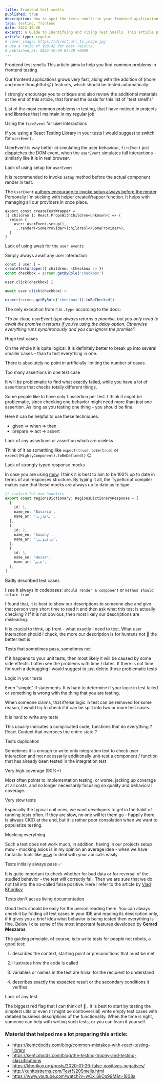 ```yaml
---
title: Frontend test smells
published: true
description: How to spot the tests smells in your frontend application
tags: testing, frontend
date: 2022-10-30
excerpt: A Guide to Identifying and Fixing Test Smells. This article provides a comprehensive overview of common test smells, including the misuse of user events and the pitfalls of redundant assertions.
article_type: regular
# cover_image: https://direct_url_to_image.jpg
# Use a ratio of 100:42 for best results.
# published_at: 2022-10-30 07:39 +0000
---
```



<ArticleWrapper>
<ArticleHeader>
<Heading tag='h1' id='frontend-test-smells'>Frontend test smells</Heading>
</ArticleHeader>

<ArticleContent>
This article aims to help you find common problems in frontend testing.

Our frontend applications grows very fast, along with the addition of (more and more thoughtful 😉) features, which should be tested automatically.

I strongly encourage you to critique and also review the additional materials at the end of this article, that formed the basis for this list of "test smell's"

List of the most common problems in testing, that I have noticed in projects and libraries that I maintain in my regular job:

<Heading tag='h2' id='using-the-fireEvent-for-user-interactions'>Using the `fireEvent` for user interactions</Heading>

If you using a React Testing Library in your tests I would suggest to switch for `userEvent`.

UserEvent is way better at simulating the user behaviour, `fireEvent` just dispatches the DOM event, when the `userEvent` simulates full interactions - similarly like it is in real browser.

<Heading tag='h2' id='lack-of-using-setup-for-userEvenet'>Lack of using setup for `userEvent`</Heading>

It is recommended to invoke `setup` method before the actual component render in test.

The `UserEvent` [authors encourage to invoke setup always before the render](https://testing-library.com/docs/user-event/intro#writing-tests-with-userevent). Personally I'm sticking with helper createWrapper function. It helps with managing all our providers in once place.

```tsx
export const createTestWrapper =
({ children }: React.PropsWithChildren<unknown>) => {
  return {
    user: userEvent.setup(),
    ...render(<SomeProvider>{children}</SomeProvider>),
  }
}
```

<Heading tag='h2' id='lack-of-using-await-for-user-events'>Lack of using await for the `user events`</Heading>

Simply always await any user interaction

```typescript
const { user } =
createTestWrapper({ children: <Checkbox /> })
const checkbox = screen.getByRole('checkbox')

user.click(checkbox) 🛑

await user.click(checkbox) ✅

expect(screen.getByRole('checkbox')).toBeChecked()
```

The only exception from it is `.type` according to the docs:

_"To be clear, userEvent.type always returns a promise, but you only need to await the promise it returns if you're using the delay option. Otherwise everything runs synchronously and you can ignore the promise"._


<Heading tag='h2' id='huge-test-cases'>Huge test cases</Heading>

On the whole it is quite logical, it is definitely better to break up into several smaller cases - than to test everything in one.

There is absolutely no point in artificially limiting the number of cases.


<Heading tag='h2' id='too-many-assertions'>Too many assertions in one test case</Heading>

It will be problematic to find what exactly failed, while you have a lot of assertions that checks totally different things.

Some people like to have only 1 assertion per test. I think it might be problematic, since checking one behavior might need more than just one assertion. As long as you testing one thing - you should be fine.

Here it can be helpful to use these techniques:

- given => when => then
- prepare => act => assert


<Heading tag='h2' id='lack-of-useful-assertions'>Lack of any assertions or assertion which are useless</Heading>

Think of it as something like `expect(true).toBe(true)` or `expect(MightyComponent).toBeDefined()` 😉


<Heading tag='h2' id='lack-of-strongly-typed-response-mocks'>Lack of strongly typed response mocks</Heading>

In case you are using [msw](https://mswjs.io/).
I think it is best to aim to be 100% up to date in terms of api responses structure.
By typing it all, the TypeScript compiler makes sure that these mocks are always up to date as to type.

```typescript
// fixture for msw handlers
export const regionsDictionary: RegionsDictionaryResponse = [
  {
    id: 1,
    name_en: 'Bavaria',
    name_ar: 'بافاريا',
  },
  {
    id: 2,
    name_en: 'Saxony',
    name_ar: 'ساكسونيا',
  },
  {
    id: 3,
    name_en: 'Hesse',
    name_ar: 'هيس',
  },
]
```


<Heading tag='h2' id='badly-described-test-cases'>Badly described test cases</Heading>

I see it always in codebases: `should render a component` or `method should return true`

I found that, it is best to show our descriptions to someone else and give that person very short time to read it and then ask what this test is actually checking ?
If it is not obvious, then most likely our descriptions are misleading.

It is crucial to think, up front - what exactly I need to test. What user interaction should I check, the more our description is for humans not 🤖 the better test is.


<Heading tag='h2' id='tests-that-sometimes-pass-sometimes-not'>Tests that sometimes pass, sometimes not</Heading>

If it happens to your unit tests, then most likely it will be caused by some side effects. I often see the problems with time / dates.
If there is not time for such a debugging I would suggest to just delete those problematic tests


<Heading tag='h2' id='logic-in-tests'>Logic in your tests</Heading>

Even "simple" if statements. It is hard to determine if your logic in test failed or something is wrong with the thing that you are testing.

When someone claims, that if/else logic in test can be removed for some reason, I would try to check if it can be split into two or more test cases.


<Heading tag='h2' id='hard-to-write-tests'>It is hard to write any tests</Heading>

This usually indicates a complicated code, functions that do everything ? React Context that oversees the entire state ?


<Heading tag='h2' id='tests-duplication'>Tests duplication</Heading>

Sometimes it is enough to write only integration test to check user interaction and not necessarily additionally unit-test a component / function that has already been tested in the integration test


<Heading tag='h2' id='very-high-coverage'>Very high coverage (90%+)</Heading>

Most often points to implementation testing, or worse, jacking up coverage at all costs, and no longer necessarily focusing on quality and behavioral coverage.


<Heading tag='h2' id='very-slow-tests'>Very slow tests</Heading>

Especially the typical unit ones, we want developers to get in the habit of running tests often.
If they are slow, no one will let them go - happily there is always CICD at the end, but it is rather poor consolation when we want to popularize testing.


<Heading tag='h2' id='mocking-everything'>Mocking everything</Heading>

Such a test does not work much, in addition, having in our projects setup msw - mocking axios is in my opinion an average idea - when we have fantastic tools like [msw](https://mswjs.io/) to deal with your api calls easily


<Heading tag='h2' id='tests-initially-always-pass'>Tests initially always pass ✅</Heading>

It is quite important to check whether for bad data or for reversal of the studied behavior - the test will correctly fail.
Then we are sure that we do not fall into the so-called false positive.
Here I refer to the article by [Vlad Khorikov](https://khorikov.org/posts/2020-01-29-false-positives-negatives/)


<Heading tag='h2' id='tests-as-living-documentation'>Tests don't act as living documentation</Heading>

Good tests should be easy for the person reading them.
You can always check it by folding all test cases in your IDE and reading its description only, if it gives you a brief idea what behavior is being tested then everything is fine.
Below I cite some of the most important features developed by **Gerard Meszaros**

The guiding principle, of course, is to write tests for people not robots, a good test:


1. describes the context, starting point or preconditions that must be met

2. illustrates how the code is called

3. variables or names in the test are trivial for the recipient to understand

4. describes exactly the expected result or the secondary conditions it verifies



<Heading tag='h2' id='lack-of-any-test'>Lack of any test</Heading>

The biggest red flag that I can think of 🛑 . It is best to start by testing the simplest utils or even (it might be controversial) write empty test cases with detailed business descriptions of the functionality.
When the time is right, someone can help with writing such tests, or you can learn it yourself.

### Material that helped me a lot preparing this article:

- https://kentcdodds.com/blog/common-mistakes-with-react-testing-library
- https://kentcdodds.com/blog/the-testing-trophy-and-testing-classifications
- https://khorikov.org/posts/2020-01-29-false-positives-negatives/
- http://xunitpatterns.com/Test%20Smells.html
- https://www.youtube.com/watch?v=wCx_6kOo99M&t=1808s

</ArticleContent>

</ArticleWrapper>